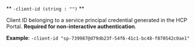 <a id="hcp-connect-flag-client-id" />

** `-client-id (string : "")` **

Client ID belonging to a service principal
credential generated in the HCP Portal. **Required for non-interactive
authentication**.

**Example**: `-client-id "sp-739987@d79db23f-54f6-41c1-bc48-f870542c0ae1"`
